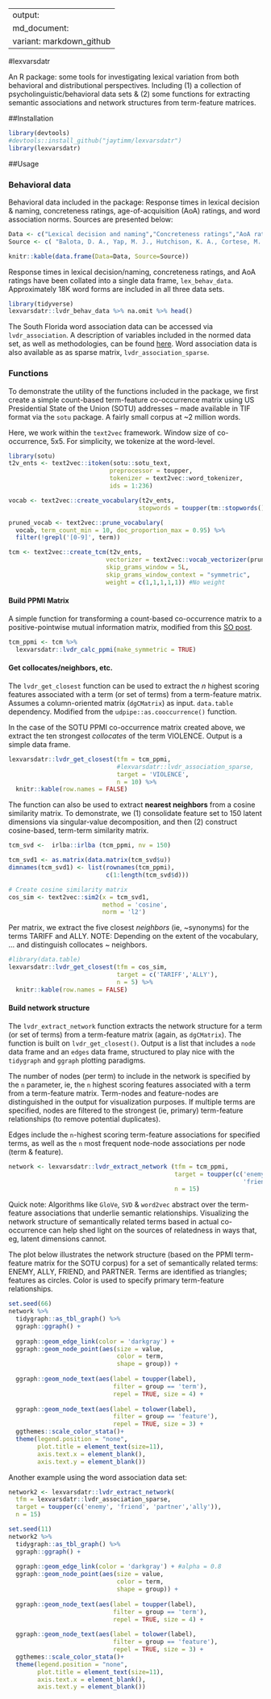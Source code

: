 
---
output:
  md_document:
    variant: markdown_github
---


#lexvarsdatr

An R package: some tools for investigating lexical variation from both behavioral and distributional perspectives. Including (1) a collection of psycholinguistic/behavioral data sets & (2) some functions for extracting semantic associations and network structures from term-feature matrices.



##Installation

```r
library(devtools)
#devtools::install_github("jaytimm/lexvarsdatr")
library(lexvarsdatr) 
```



##Usage

### Behavioral data

Behavioral data included in the package: Response times in lexical decision & naming, concreteness ratings, age-of-acquisition (AoA) ratings, and word association norms.  Sources are presented below: 

```r
Data <- c("Lexical decision and naming","Concreteness ratings","AoA ratings", "Word association")
Source <- c( "Balota, D. A., Yap, M. J., Hutchison, K. A., Cortese, M. J., Kessler, B., Loftis, B., ... & Treiman, R. (2007). The English lexicon project. *Behavior research methods*, 39(3), 445-459.","Brysbaert, M., Warriner, A. B., & Kuperman, V. (2014). Concreteness ratings for 40 thousand generally known English word lemmas. *Behavior research methods*, 46(3), 904-911.","Kuperman, V., Stadthagen-Gonzalez, H., & Brysbaert, M. (2012). Age-of-acquisition ratings for 30,000 English words. *Behavior Research Methods*, 44(4), 978-990.","Nelson, D. L., McEvoy, C. L., & Schreiber, T. A. (2004). The University of South Florida free association, rhyme, and word fragment norms. *Behavior Research Methods, Instruments, & Computers*, 36(3), 402-407.")

knitr::kable(data.frame(Data=Data, Source=Source))
```



Response times in lexical decision/naming, concreteness ratings, and AoA ratings have been collated into a single data frame, `lex_behav_data`.  Approximately 18K word forms are included in all three data sets.  

```r
library(tidyverse)
lexvarsdatr::lvdr_behav_data %>% na.omit %>% head()
```


The South Florida word association data can be accessed via `lvdr_association`.  A description of variables included in the normed data set, as well as methodologies, can be found [here](http://w3.usf.edu/FreeAssociation/).  Word association data is also available as as sparse matrix, `lvdr_association_sparse`.



### Functions 

To demonstrate the utility of the functions included in the package, we first create a simple count-based term-feature co-occurrence matrix using US Presidential State of the Union (SOTU) addresses -- made available in TIF format via the `sotu` package.  A fairly small corpus at ~2 million words.

Here, we work within the `text2vec` framework.  Window size of co-occurrence, 5x5.  For simplicity, we tokenize at the word-level.

```r
library(sotu)
t2v_ents <- text2vec::itoken(sotu::sotu_text, 
                            preprocessor = toupper, 
                            tokenizer = text2vec::word_tokenizer, 
                            ids = 1:236)

vocab <- text2vec::create_vocabulary(t2v_ents, 
                                    stopwords = toupper(tm::stopwords())) 

pruned_vocab <- text2vec::prune_vocabulary(
  vocab, term_count_min = 10, doc_proportion_max = 0.95) %>%
  filter(!grepl('[0-9]', term))

tcm <- text2vec::create_tcm(t2v_ents, 
                           vectorizer = text2vec::vocab_vectorizer(pruned_vocab), 
                           skip_grams_window = 5L,
                           skip_grams_window_context = "symmetric",
                           weight = c(1,1,1,1,1)) #No weight
```




#### Build PPMI Matrix

A simple function for transforming a count-based co-occurrence matrix to a positive-pointwise mutual information matrix, modified from this [SO post](https://stackoverflow.com/questions/43354479/how-to-efficiently-calculate-ppmi-on-a-sparse-matrix-in-r).

```r
tcm_ppmi <- tcm %>% 
  lexvarsdatr::lvdr_calc_ppmi(make_symmetric = TRUE)
```




#### Get collocates/neighbors, etc.

The `lvdr_get_closest` function can be used to extract the *n* highest scoring features associated with a term (or set of terms) from a term-feature matrix.  Assumes a column-oriented matrix (`dgCMatrix`) as input. `data.table` dependency. Modified from the `udpipe::as.cooccurrence()` function. 

In the case of the SOTU PPMI co-occurrence matrix created above, we extract the ten strongest *collocates* of the term VIOLENCE. Output is a simple data frame.   


```r
lexvarsdatr::lvdr_get_closest(tfm = tcm_ppmi, 
                              #lexvarsdatr::lvdr_association_sparse, 
                              target = 'VIOLENCE', 
                              n = 10) %>%
  knitr::kable(row.names = FALSE)
```




The function can also be used to extract **nearest neighbors** from a cosine similarity matrix.  To demonstrate, we (1) consolidate feature set to 150 latent dimensions via singular-value decomposition, and then (2) construct cosine-based, term-term similarity matrix.


```r
tcm_svd <-  irlba::irlba (tcm_ppmi, nv = 150)

tcm_svd1 <- as.matrix(data.matrix(tcm_svd$u))
dimnames(tcm_svd1) <- list(rownames(tcm_ppmi), 
                           c(1:length(tcm_svd$d)))

# Create cosine similarity matrix
cos_sim <- text2vec::sim2(x = tcm_svd1, 
                          method = 'cosine', 
                          norm = 'l2')
```




Per matrix, we extract the five closest *neighbors* (ie, ~synonyms) for the terms TARIFF and ALLY.  NOTE: Depending on the extent of the vocabulary,    ... and distinguish collocates ~ neighbors.

```r
#library(data.table)
lexvarsdatr::lvdr_get_closest(tfm = cos_sim, 
                              target = c('TARIFF','ALLY'), 
                              n = 5) %>%
  knitr::kable(row.names = FALSE)
```




#### Build network structure

The `lvdr_extract_network` function extracts the network structure for a term (or set of terms) from a term-feature matrix (again, as `dgCMatrix`).  The function is built on `lvdr_get_closest()`.  Output is a list that includes a `node` data frame and an `edges` data frame, structured to play nice with the `tidygraph` and `ggraph` plotting paradigms.

The number of nodes (per term) to include in the network is specified by the `n` parameter, ie, the `n` highest scoring features associated with a term from a term-feature matrix.  Term-nodes and feature-nodes are distinguished in the output for visualization purposes.  If multiple terms are specified, nodes are filtered to the strongest (ie, primary) term-feature relationships (to remove potential duplicates).  

Edges include the `n`-highest scoring term-feature associations for specified terms, as well as the `n` most frequent node-node associations per node (term & feature).  


```r
network <- lexvarsdatr::lvdr_extract_network (tfm = tcm_ppmi, 
                                              target = toupper(c('enemy', 'ally', 
                                                                 'friend', 'partner')),
                                              n = 15)
```


Quick note: Algorithms like `GloVe`, `SVD` & `word2vec` abstract over the term-feature associations that underlie semantic relationships.  Visualizing the network structure of semantically related terms based in actual co-occurrence can help shed light on the sources of relatedness in ways that, eg, latent dimensions cannot.

The plot below illustrates the network structure (based on the PPMI term-feature matrix for the SOTU corpus) for a set of semantically related terms: ENEMY, ALLY, FRIEND, and PARTNER.  Terms are identified as triangles; features as circles. Color is used to specify primary term-feature relationships.  

```r
set.seed(66)
network %>%
  tidygraph::as_tbl_graph() %>%
  ggraph::ggraph() +
  
  ggraph::geom_edge_link(color = 'darkgray') + 
  ggraph::geom_node_point(aes(size = value, 
                              color = term,
                              shape = group)) +
  
  ggraph::geom_node_text(aes(label = toupper(label), 
                             filter = group == 'term'), 
                             repel = TRUE, size = 4) +
  
  ggraph::geom_node_text(aes(label = tolower(label), 
                             filter = group == 'feature'), 
                             repel = TRUE, size = 3) +
  ggthemes::scale_color_stata()+
  theme(legend.position = "none",
        plot.title = element_text(size=11),
        axis.text.x = element_blank(),
        axis.text.y = element_blank())
```


   


Another example using the word association data set:


```r
network2 <- lexvarsdatr::lvdr_extract_network(
  tfm = lexvarsdatr::lvdr_association_sparse,
  target = toupper(c('enemy', 'friend', 'partner','ally')), 
  n = 15)

set.seed(11)
network2 %>%
  tidygraph::as_tbl_graph() %>%
  ggraph::ggraph() +
  
  ggraph::geom_edge_link(color = 'darkgray') + #alpha = 0.8
  ggraph::geom_node_point(aes(size = value, 
                              color = term,
                              shape = group)) +
  
  ggraph::geom_node_text(aes(label = toupper(label), 
                             filter = group == 'term'), 
                             repel = TRUE, size = 4) +
  
  ggraph::geom_node_text(aes(label = tolower(label), 
                             filter = group == 'feature'), 
                             repel = TRUE, size = 3) +
  ggthemes::scale_color_stata()+
  theme(legend.position = "none",
        plot.title = element_text(size=11),
        axis.text.x = element_blank(),
        axis.text.y = element_blank())
```




